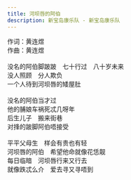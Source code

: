 ```yaml
---
title: 河坝唇的阿伯
description: 新宝岛康乐队 - 新宝岛康乐队
---
```


作词：黄连煜<br />作曲：黄连煜<br /><br />没名的阿伯脚跛跛　七十行过　八十岁未来<br />没人照顾　分人欺负<br />一个人待到河坝唇的矮屋肚<br /><br />没名的阿伯当才过<br />他的脯娘车祸死忒几呀年<br />后生儿子　搬来街巷<br />对捀的跛脚阿伯唔接受<br /><br />平平父母生　样会有贵也有轻<br />河坝唇的阿伯　希望他命就像花恁靓<br />每日临暗　河坝唇行来又行去<br />就像跌忒么介　爱去寻又寻唔到